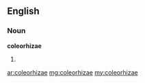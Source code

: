 ==English==

===Noun===
'''coleorhizae'''

# {{plural of|[[coleorhiza]]}}

[[ar:coleorhizae]]
[[mg:coleorhizae]]
[[my:coleorhizae]]